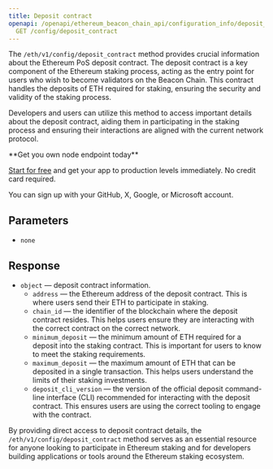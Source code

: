 ---
title: Deposit contract
openapi: /openapi/ethereum_beacon_chain_api/configuration_info/deposit_contract.json
  GET /config/deposit_contract
---

The `/eth/v1/config/deposit_contract` method provides crucial information about the Ethereum PoS deposit contract. The deposit contract is a key component of the Ethereum staking process, acting as the entry point for users who wish to become validators on the Beacon Chain. This contract handles the deposits of ETH required for staking, ensuring the security and validity of the staking process.

Developers and users can utilize this method to access important details about the deposit contract, aiding them in participating in the staking process and ensuring their interactions are aligned with the current network protocol.

<Check>
**Get you own node endpoint today**

[Start for free](https://console.chainstack.com/) and get your app to production levels immediately. No credit card required.

You can sign up with your GitHub, X, Google, or Microsoft account.
</Check>


## Parameters

* `none`

## Response

* `object` — deposit contract information.
  + `address` — the Ethereum address of the deposit contract. This is where users send their ETH to participate in staking.
  + `chain_id` — the identifier of the blockchain where the deposit contract resides. This helps users ensure they are interacting with the correct contract on the correct network.
  + `minimum_deposit` — the minimum amount of ETH required for a deposit into the staking contract. This is important for users to know to meet the staking requirements.
  + `maximum_deposit` — the maximum amount of ETH that can be deposited in a single transaction. This helps users understand the limits of their staking investments.
  + `deposit_cli_version` — the version of the official deposit command-line interface (CLI) recommended for interacting with the deposit contract. This ensures users are using the correct tooling to engage with the contract.

By providing direct access to deposit contract details, the `/eth/v1/config/deposit_contract` method serves as an essential resource for anyone looking to participate in Ethereum staking and for developers building applications or tools around the Ethereum staking ecosystem.